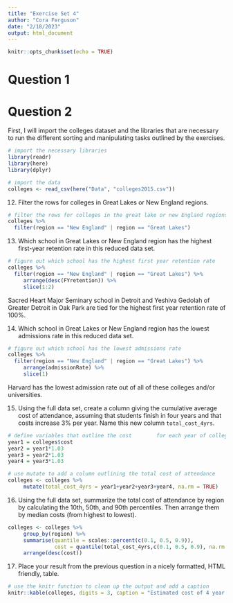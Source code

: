 ```yaml
---
title: "Exercise Set 4"
author: "Cora Ferguson"
date: "2/18/2023"
output: html_document
---
```


```r
knitr::opts_chunk$set(echo = TRUE)
```

# Question 1

# Question 2
First, I will import the colleges dataset and the libraries that are necessary to run the different sorting and manipulating tasks outlined by the exercises.

```r
# import the necessary libraries
library(readr)
library(here)
library(dplyr)

# import the data
colleges <- read_csv(here("Data", "colleges2015.csv"))
```

12. Filter the rows for colleges in Great Lakes or New England regions.
```r
# filter the rows for colleges in the great lake or new England regions
colleges %>%
  filter(region == "New England" | region == "Great Lakes")
```

13. Which school in Great Lakes or New England region has the highest first-year retention rate in this reduced data set.
```r
# figure out which school has the highest first year retention rate
colleges %>%
  filter(region == "New England" | region == "Great Lakes") %>% 
     arrange(desc(FYretention)) %>%
     slice(1:2)
```
Sacred Heart Major Seminary school in Detroit and Yeshiva Gedolah of Greater Detroit in Oak Park are tied for the highest first year retention rate of 100%.

14. Which school in Great Lakes or New England region has the lowest admissions rate in this reduced data set.
```r
# figure out which school has the lowest admissions rate
colleges %>%
  filter(region == "New England" | region == "Great Lakes") %>% 
     arrange(admissionRate) %>% 
     slice(1)
```
Harvard has the lowest admission rate out of all of these colleges and/or universities. 

15. Using the full data set, create a column giving the cumulative average cost of attendance, assuming that students finish in four years and that costs increase 3% per year. Name this new column `total_cost_4yrs`.

```r
# define variables that outline the cost        for each year of college
year1 = colleges$cost
year2 = year1*1.03
year3 = year2*1.03
year4 = year3*1.03

# use mutate to add a column outlining the total cost of attendance
colleges <- colleges %>%
     mutate(total_cost_4yrs = year1+year2+year3+year4, na.rm = TRUE)
```

16. Using the full data set, summarize the total cost of attendance by region by calculating the 10th, 50th, and 90th percentiles. Then arrange them by median costs (from highest to lowest).
```r
colleges <- colleges %>%
     group_by(region) %>%
     summarise(quantile = scales::percent(c(0.1, 0.5, 0.9)),
               cost = quantile(total_cost_4yrs,c(0.1, 0.5, 0.9), na.rm = TRUE)) %>%
     arrange(desc(cost))
```

17. Place your result from the previous question in a nicely formatted, HTML friendly, table.
```r
# use the knitr function to clean up the output and add a caption
knitr::kable(colleges, digits = 3, caption = "Estimated cost of 4 year Universities from 2015 to 2019 organized by region.")
```

